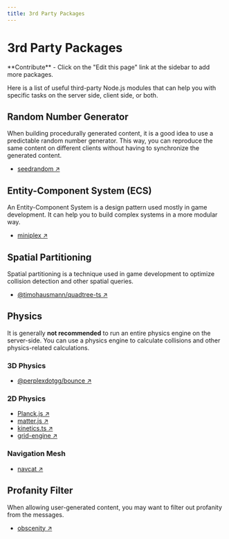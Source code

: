 ```yaml
---
title: 3rd Party Packages
---
```


# <PackageIcon size="medium"/> 3rd Party Packages

<Callout type="info">
    **Contribute** - Click on the "Edit this page" link at the sidebar to add more packages.
</Callout>

Here is a list of useful third-party Node.js modules that can help you with specific tasks on the server side, client side, or both.

## Random Number Generator

When building procedurally generated content, it is a good idea to use a predictable random number generator. This way, you can reproduce the same content on different clients without having to synchronize the generated content.

- [<PackageIcon/> seedrandom ↗](https://www.npmjs.com/package/seedrandom)

## Entity-Component System (ECS)

An Entity-Component System is a design pattern used mostly in game development. It can help you to build complex systems in a more modular way.

- [<PackageIcon/> miniplex ↗](https://www.npmjs.com/package/miniplex)

## Spatial Partitioning

Spatial partitioning is a technique used in game development to optimize collision detection and other spatial queries.

- [<PackageIcon/> @timohausmann/quadtree-ts ↗](https://www.npmjs.com/package/@timohausmann/quadtree-ts)

## Physics

It is generally **not recommended** to run an entire physics engine on the server-side. You can use a physics engine to calculate collisions and other physics-related calculations.

### 3D Physics

- [<PackageIcon/> @perplexdotgg/bounce ↗](https://www.npmjs.com/package/@perplexdotgg/bounce)

### 2D Physics

- [<PackageIcon/> Planck.js ↗](https://www.npmjs.com/package/planck)
- [<PackageIcon/> matter.js ↗](https://www.npmjs.com/package/matter-js)
- [<PackageIcon/> kinetics.ts ↗](https://www.npmjs.com/package/kinetics.ts)
- [<PackageIcon/> grid-engine ↗](https://www.npmjs.com/package/grid-engine)

### Navigation Mesh

- [<PackageIcon/> navcat ↗](https://www.npmjs.com/package/navcat)

## Profanity Filter

When allowing user-generated content, you may want to filter out profanity from the messages.

- [<PackageIcon/> obscenity ↗](https://npmjs.com/package/obscenity)
